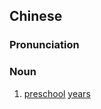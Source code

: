 {{also|学前期}}
==Chinese==
{{zh-forms|s=学前期|type=21}}

===Pronunciation===
{{zh-pron
|m=xuéqián期
|cat=n
}}

===Noun===
{{zh-noun}}

# [[preschool]] [[year]]s

{{zh-cat|Education}}